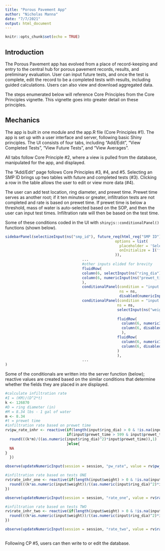 ```yaml
---
title: "Porous Pavement App"
author: "Nicholas Manna"
date: "7/7/2021"
output: html_document
---
```


```r
knitr::opts_chunk$set(echo = TRUE)
```

## Introduction

The Porous Pavement app has evolved from a place of record-keeping and entry to the central hub for porous pavement records, results, and preliminary evaluation. User can input future tests, and once the test is complete, edit the record to be a completed tests with results, including guided calculations. Users can also view and download aggregated data. 

The steps enumerated below will reference Core Principles from the Core Principles vignette. This vignette goes into greater detail on these principles. 

## Mechanics

The app is built in one module and the app.R file (Core Principles #1). The app is set up with a user interface and server, following basic Shiny principles. The UI consists of four tabs, including "Add/Edit", "View Completed Tests", "View Future Tests", and "View Averages". 

All tabs follow Core Principle #2, where a view is pulled from the database, manipulated for the app, and displayed. 

The "Add/Edit" page follows Core Principles #3, #4, and #5. Selecting an SMP ID brings up two tables with future and completed tests (#3). Clicking a row in the table allows the user to edit or view more data (#4). 

The user can add test location, ring diameter, and prewet time. Prewet time serves as another root; if it ten minutes or greater, infiltration tests are not completed and rate is based on prewet time. If prewet time is below a threshold, mass of water is auto-selected based on the SOP, and then the user can input test times. Infiltration rate will then be based on the test time. 

Some of these conditions coded in the UI with `shinyjs::conditionalPanel()` functions (shown below). 

```r

sidebarPanel(selectizeInput(ns("smp_id"), future_req(html_req("SMP ID")), choices = NULL, 
                                                  options = list(
                                                    placeholder = 'Select an Option',
                                                    onInitialize = I('function() { this.setValue(""); }')
                                                  )), 
                                   ...
                                   #other inputs elided for brevity
                                   fluidRow(
                                   column(6, selectInput(ns("ring_dia"), "Ring Diameter (in)", choices = c("","9.75", "11.625"), selected = NULL)),
                                   column(6, numericInput(ns("prewet_time"), "Prewet Time (sec)", value = NA, min = 0))
                                   ), 
                                   conditionalPanel(condition = "input.prewet_time > 599", 
                                                    ns = ns, 
                                                    disabled(numericInput(ns("pw_rate"), "Rate (in/hr) based on Prewet Time", value = NA, min = 0))),
                                   conditionalPanel(condition = "input.prewet_time < 599", 
                                                   ns = ns, 
                                                   selectInput(ns("weight"), "Mass of Water (lb)",
                                                                        choices = c("", 8.34, 41.7), selected = NULL),
                                                   fluidRow(
                                                     column(6, numericInput(ns("time_one"), "T1 Time (sec)", value = NA, min = 0)),
                                                     column(6, disabled(numericInput(ns("rate_one"), "T1 Rate (in/hr)", value = NA, min = 0)))
                                                     ),
                                                   fluidRow(
                                                     column(6, numericInput(ns("time_two"), "T2 Time (sec)", value = NA, min = 0)),
                                                     column(6, disabled(numericInput(ns("rate_two"), "T2 Rate (in/hr)", value = NA, min = 0)))
                                                   )
                                                   ),
                                   ...
)

```

Some of the conditionals are written into the server function (below); reactive values are created based on the similar conditions that determine whether the fields they are placed in are displayed. 

```r

#calculate infiltration rate
#I = (KM)/(D^2*t)
k <- 126870
#D = ring diameter (in)
#M = 8.34 lbs - 1 gal of water 
m <- 8.34
#t = prewet time
#infiltration rate based on prewet time
rv$pw_rate_inhr <- reactive(if(length(input$ring_dia) > 0 & !is.na(input$prewet_time)){
                            if(input$prewet_time > 599 & input$prewet_time <= 3600){
  round(((k*m)/((as.numeric(input$ring_dia)^2)*input$prewet_time)),1)
                            }else{
  NA
}
  })

observe(updateNumericInput(session = session, "pw_rate", value = rv$pw_rate_inhr()))

#infiltration rate based on tests ONE
rv$rate_inhr_one <- reactive(if(length(input$weight) > 0 & !is.na(input$time_one)){
  round(((k*as.numeric(input$weight))/((as.numeric(input$ring_dia)^2)*input$time_one)),1)
})

observe(updateNumericInput(session = session, "rate_one", value = rv$rate_inhr_one()))

#infiltration rate based on tests TWO
rv$rate_inhr_two <- reactive(if(length(input$weight) > 0 & !is.na(input$time_two)){
  round(((k*as.numeric(input$weight))/((as.numeric(input$ring_dia)^2)*input$time_two)),1)
})

observe(updateNumericInput(session = session, "rate_two", value = rv$rate_inhr_two())) 
      
```

Following CP #5, users can then write to or edit the database. 

